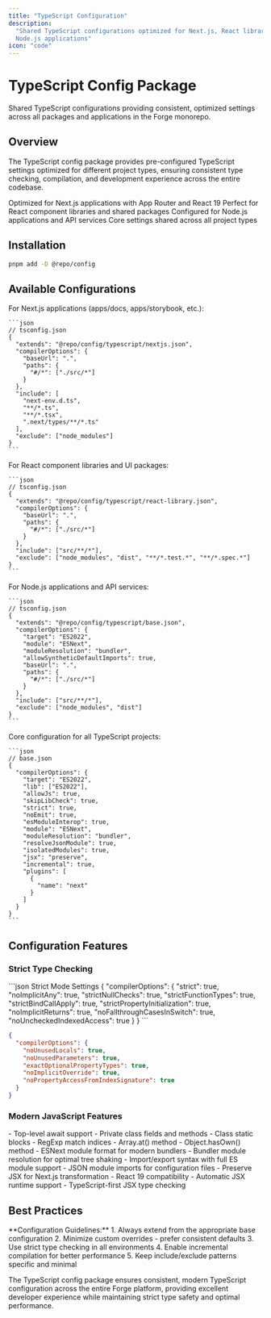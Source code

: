 ```yaml
---
title: "TypeScript Configuration"
description:
  "Shared TypeScript configurations optimized for Next.js, React libraries, and
  Node.js applications"
icon: "code"
---
```


# TypeScript Config Package

Shared TypeScript configurations providing consistent, optimized settings across
all packages and applications in the Forge monorepo.

## Overview

The TypeScript config package provides pre-configured TypeScript settings
optimized for different project types, ensuring consistent type checking,
compilation, and development experience across the entire codebase.

<CardGroup cols={2}>
  <Card title="Next.js Configuration" icon="react">
    Optimized for Next.js applications with App Router and React 19
  </Card>
  <Card title="React Library Configuration" icon="cube">
    Perfect for React component libraries and shared packages
  </Card>
  <Card title="Node.js Configuration" icon="server">
    Configured for Node.js applications and API services
  </Card>
  <Card title="Base Configuration" icon="foundation">
    Core settings shared across all project types
  </Card>
</CardGroup>

## Installation

```bash
pnpm add -D @repo/config
```

## Available Configurations

<Tabs>
  <Tab title="Next.js Apps">
    For Next.js applications (apps/docs, apps/storybook, etc.):

    ```json
    // tsconfig.json
    {
      "extends": "@repo/config/typescript/nextjs.json",
      "compilerOptions": {
        "baseUrl": ".",
        "paths": {
          "#/*": ["./src/*"]
        }
      },
      "include": [
        "next-env.d.ts",
        "**/*.ts",
        "**/*.tsx",
        ".next/types/**/*.ts"
      ],
      "exclude": ["node_modules"]
    }
    ```

  </Tab>

  <Tab title="React Libraries">
    For React component libraries and UI packages:

    ```json
    // tsconfig.json
    {
      "extends": "@repo/config/typescript/react-library.json",
      "compilerOptions": {
        "baseUrl": ".",
        "paths": {
          "#/*": ["./src/*"]
        }
      },
      "include": ["src/**/*"],
      "exclude": ["node_modules", "dist", "**/*.test.*", "**/*.spec.*"]
    }
    ```

  </Tab>

  <Tab title="Node.js Services">
    For Node.js applications and API services:

    ```json
    // tsconfig.json
    {
      "extends": "@repo/config/typescript/base.json",
      "compilerOptions": {
        "target": "ES2022",
        "module": "ESNext",
        "moduleResolution": "bundler",
        "allowSyntheticDefaultImports": true,
        "baseUrl": ".",
        "paths": {
          "#/*": ["./src/*"]
        }
      },
      "include": ["src/**/*"],
      "exclude": ["node_modules", "dist"]
    }
    ```

  </Tab>

  <Tab title="Base Config">
    Core configuration for all TypeScript projects:

    ```json
    // base.json
    {
      "compilerOptions": {
        "target": "ES2022",
        "lib": ["ES2022"],
        "allowJs": true,
        "skipLibCheck": true,
        "strict": true,
        "noEmit": true,
        "esModuleInterop": true,
        "module": "ESNext",
        "moduleResolution": "bundler",
        "resolveJsonModule": true,
        "isolatedModules": true,
        "jsx": "preserve",
        "incremental": true,
        "plugins": [
          {
            "name": "next"
          }
        ]
      }
    }
    ```

  </Tab>
</Tabs>

## Configuration Features

### Strict Type Checking

<CodeGroup>
```json Strict Mode Settings
{
  "compilerOptions": {
    "strict": true,
    "noImplicitAny": true,
    "strictNullChecks": true,
    "strictFunctionTypes": true,
    "strictBindCallApply": true,
    "strictPropertyInitialization": true,
    "noImplicitReturns": true,
    "noFallthroughCasesInSwitch": true,
    "noUncheckedIndexedAccess": true
  }
}
```

```json Additional Checks
{
  "compilerOptions": {
    "noUnusedLocals": true,
    "noUnusedParameters": true,
    "exactOptionalPropertyTypes": true,
    "noImplicitOverride": true,
    "noPropertyAccessFromIndexSignature": true
  }
}
```

</CodeGroup>

### Modern JavaScript Features

<AccordionGroup>
  <Accordion title="ES2022 Target" icon="javascript">
    - Top-level await support - Private class fields and methods - Class static blocks - RegExp
    match indices - Array.at() method - Object.hasOwn() method
  </Accordion>

<Accordion title="Module System" icon="puzzle">
  - ESNext module format for modern bundlers - Bundler module resolution for
  optimal tree shaking - Import/export syntax with full ES module support - JSON
  module imports for configuration files
</Accordion>

  <Accordion title="JSX Support" icon="react">
    - Preserve JSX for Next.js transformation - React 19 compatibility - Automatic JSX runtime
    support - TypeScript-first JSX type checking
  </Accordion>
</AccordionGroup>

## Best Practices

<Note>
  **Configuration Guidelines:** 1. Always extend from the appropriate base
  configuration 2. Minimize custom overrides - prefer consistent defaults 3. Use
  strict type checking in all environments 4. Enable incremental compilation for
  better performance 5. Keep include/exclude patterns specific and minimal
</Note>

The TypeScript config package ensures consistent, modern TypeScript
configuration across the entire Forge platform, providing excellent developer
experience while maintaining strict type safety and optimal performance.
